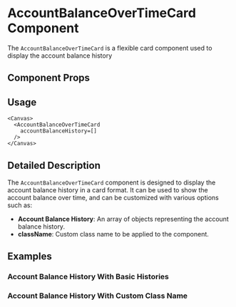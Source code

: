 

<Meta of={AccountBalanceOverTimeCard} />

# AccountBalanceOverTimeCard Component

The `AccountBalanceOverTimeCard` is a flexible card component used to display the account balance history

## Component Props

<Canvas of={AccountBalanceOverTimeCard} />

<Controls />

## Usage

```tsx
<Canvas>
  <AccountBalanceOverTimeCard
    accountBalanceHistory=[]
  />
</Canvas>
```

## Detailed Description

The `AccountBalanceOverTimeCard` component is designed to display the account balance history in a card format. It can be used to show the account balance over time, and can be customized with various options such as:

- **Account Balance History**: An array of objects representing the account balance history.
- **className**: Custom class name to be applied to the component.

## Examples

### Account Balance History With Basic Histories

<Canvas
  of={AccountBalanceOverTimeCard.AccountBalanceHistoryCardWithBasicHistories}
/>

### Account Balance History With Custom Class Name

<Canvas
  of={AccountBalanceOverTimeCard.AccountBalanceHistoryCardWithCustomClassName}
/>
